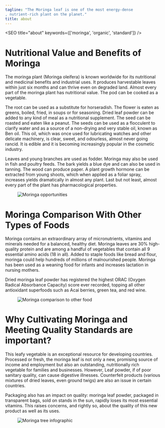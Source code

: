 ```yaml
---
tagline: "The Moringa leaf is one of the most energy-dense
, nutrient-rich plant on the planet."
title: about
---
```


<!-- illustrations imports -->

<SEO title="about" keywords={['moringa', 'organic', 'standard']} />

# Nutritional Value and Benefits of Moringa

The moringa plant (Moringa oleifera) is known worldwide for its nutritional and medicinal 
benefits and industrial uses. It produces harvestable leaves within just six months and can 
thrive even on degraded land. Almost every part of the moringa plant has nutritional value. 
The pod can be cooked as a vegetable.

The root can be used as a substitute for horseradish. The flower is eaten as greens, boiled, 
fried, in soups or for seasoning. Dried leaf powder can be added to any kind of meal as a 
nutritional supplement. The seed can be roasted and eaten like a peanut. The seeds can be 
used as a flocculent to clarify water and as a source of a non-drying and very stable oil, 
known as Ben oil. This oil, which was once used for lubricating watches and other delicate 
machinery, is clear, sweet, and odourless, almost never going rancid. It is edible and it is 
becoming increasingly popular in the cosmetic industry. 

Leaves and young branches are used as fodder. Moringa may also be used in fish and 
poultry feeds. The bark yields a blue dye and can also be used in tanning. The wood can produce paper. A plant growth hormone can be extracted from young shoots, which when applied as a foliar spray, increases yields dramatically in almost any plant. Last but not least, almost every part of the plant has pharmacological properties.

<figure>
<img src={opportunity} alt="Moringa opportunities" />
</figure>

<h1 class="parafont"> Moringa Comparison With Other Types of Foods</h1>

Moringa contains an extraordinary array of micronutrients, vitamins and minerals needed 
for a balanced, healthy diet. Moringa leaves are 30% high-quality protein and are among a handful of vegetables that contain all 9 essential amino acids (18 in all).  Added to staple foods like bread and flour, moringa could help hundreds of millions of malnourished 
people. Moringa has been used as a weaning food for infants and increases lactation in nursing mothers. 
<p style="font-weight:400;">Dried moringa leaf powder has registered the highest ORAC (Oxygen Radical 
Absorbance Capacity) score ever recorded, topping all other antioxidant superfoods 
such as Acai berries, green tea, and red wine.</p>

<figure>
<img src={comparison} alt="Moringa comparison to other food" />
</figure>

<h1 class="parafont"> Why Cultivating Moringa and Meeting Quality Standards are important?</h1>

This leafy vegetable is an exceptional resource for developing countries. Processed or fresh, the moringa leaf is not only a new, promising source of income and employment but also an outstanding, nutritionally rich vegetable for families and businesses. However, Leaf powder, if of poor sanitary quality, can cause digestive illnesses. Counterfeit products (various mixtures of dried leaves, even ground twigs) are also an issue in certain countries.

Packaging also has an impact on quality: moringa leaf powder, packaged in transparent bags, sold on stands in the sun, rapidly loses its most essential vitamins. This raises concerns, and rightly so, about the quality of this new product as well as its uses.

<figure>
<img src={nutrition} alt="Moringa tree infographic" />
</figure>